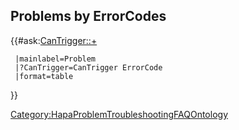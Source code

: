 == Problems by ErrorCodes ==
{{#ask:[[CanTrigger::+]]
  |mainlabel=Problem
  |?CanTrigger=CanTrigger ErrorCode
  |format=table
}}
[[Category:HapaProblemTroubleshootingFAQOntology]]
